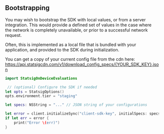 ## Bootstrapping

You may wish to bootstrap the SDK with local values, or from a server integration.  This would provide a defined set of values in the case where the network is completely unavailable, or prior to a successful network request.

Often, this is implemented as a local file that is bundled with your application, and provided to the SDK during initialization.

You can get a copy of your current config file from the cdn here: https://api.statsigcdn.com/v1/download_config_specs/{YOUR_SDK_KEY}.json

```swift
import StatsigOnDeviceEvaluations

 // (optional) Configure the SDK if needed
let opts = StatsigOptions()
opts.environment.tier = "staging"

let specs: NSString = "..." // JSON string of your configurations

let error = client.initializeSync("client-sdk-key", initialSpecs: specs, options: opts)
if let err = error {
    print("Error \(err)")
}
```
